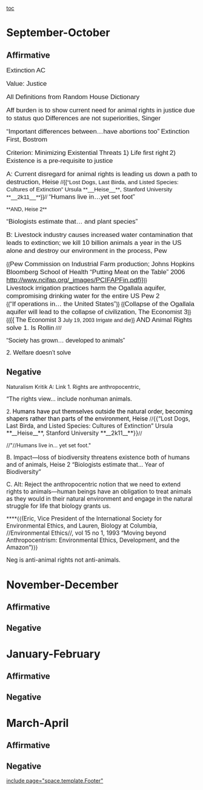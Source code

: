 [[toc]]
=September-October= 
==Affirmative== 
<span style="font-family: Arial,Helvetica,sans-serif; font-size: 13pt;">Extinction AC</span>

<span style="font-family: Arial,Helvetica,sans-serif; font-size: 13pt;">Value: Justice</span>

<span style="font-family: Arial,Helvetica,sans-serif; font-size: 13pt;">All Definitions from Random House Dictionary</span>

<span style="font-family: Arial,Helvetica,sans-serif; font-size: 13pt;">Aff burden is to show current need for animal rights in justice due to status quo</span>
<span style="font-family: Arial,Helvetica,sans-serif; font-size: 13pt;">Differences are not superiorities, Singer</span>

<span style="font-family: Arial,Helvetica,sans-serif; font-size: 13pt;">{{Peter **Singer, Professor of Philosophy Monash University, 1995,** Animal Liberation, p. 8-9}}</span>
<span style="font-family: Arial,Helvetica,sans-serif; font-size: 13pt;">“Important differences between…have abortions too”</span>
<span style="font-family: Arial,Helvetica,sans-serif; font-size: 13pt;">Extinction First, Bostrom</span>

<span style="font-family: Arial,Helvetica,sans-serif;">{{Nick Bostrom, 2001 prof of Philosophy, Oxford University [ Journal of Evolution and Technology, Vol. 9, March 2002. First version: 2001 March, JStor}}</span>

<span style="font-family: Arial,Helvetica,sans-serif; font-size: 13pt;">Criterion: Minimizing Existential Threats</span>
<span style="font-family: Arial,Helvetica,sans-serif; font-size: 13pt;">1) Life first right</span>
<span style="font-family: Arial,Helvetica,sans-serif; font-size: 13pt;">2) Existence is a pre-requisite to justice</span>

<span style="font-family: Arial,Helvetica,sans-serif; font-size: 13pt;">A: Current disregard for animal rights is leading us down a path to destruction, Heise</span>
<span style="font-family: Arial,Helvetica,sans-serif;">//<span style="font-size: 11.5pt;">{{“Lost Dogs, Last Birda, and Listed Species: Cultures of Extinction” Ursula **__Heise__**, Stanford University **__2k11__**}}</span>//</span>
<span style="font-family: Arial,Helvetica,sans-serif; font-size: 13pt;">“Humans live in…yet set foot”</span>

<span style="font-family: Arial,Helvetica,sans-serif;">**AND, Heise 2**</span>

<span style="font-family: Arial,Helvetica,sans-serif; font-size: 13pt;">“Biologists estimate that… and plant species”</span>

<span style="font-family: Arial,Helvetica,sans-serif; font-size: 13pt;">B: Livestock industry causes increased water contamination that leads to extinction; we kill 10 billion animals a year in the US alone and destroy our environment in the process, Pew</span>

<span style="display: block; text-align: left;"><span style="display: block; font-family: Arial,Helvetica,sans-serif; text-align: left;">{{<span style="font-size: 13pt;">Pew Commission on Industrial Farm production; Johns Hopkins Bloomberg School of Health “Putting Meat on the Table” 2006 [[http://www.ncifap.org/_images/PCIFAPFin.pdf%7d|http://www.ncifap.org/_images/PCIFAPFin.pdf}]]}</span>}}</span></span>
<span style="display: block; text-align: left;"><span style="display: block; font-family: Arial,Helvetica,sans-serif; font-size: 13pt; text-align: left;">Livestock irrigation practices harm the Ogallala aquifer, compromising drinking water for the entire US Pew 2</span></span>
<span style="font-family: Arial,Helvetica,sans-serif;">{{<span style="font-size: 13pt;">“If operations in… the United States”</span>}}</span>
<span style="font-family: Arial,Helvetica,sans-serif;">{{<span style="font-size: 13pt;">Collapse of the Ogallala aquifer will lead to the collapse of civilization, The Economist 3</span>}}</span>
<span style="font-family: Arial,Helvetica,sans-serif;">{{<span style="font-size: 13pt;">{{</span> <span style="font-size: 12pt;">The Economist 3 </span>July 19, 2003 Irrigate and die}}</span>
<span style="font-family: Arial,Helvetica,sans-serif; font-size: 13pt;">AND Animal Rights solve 1. Is Rollin</span>
<span style="font-family: Arial,Helvetica,sans-serif;">//<span style="font-size: 13pt;">{{Bernard E. Rollin, Professor of Philosophy, Colorado State University, 1995, Farm Animal Welfare: social, bioethical, and research issues, p. 16}}</span>//</span>

<span style="font-family: Arial,Helvetica,sans-serif; font-size: 12pt;">“Society has grown… developed to animals”</span>

<span style="font-family: Arial,Helvetica,sans-serif; font-size: 12pt;">2. Welfare doesn’t solve</span>
==Negative== 
Naturalism Kritik
A: Link
1. Rights are anthropocentric,
<span style="font-size: 11.5pt;">{{Tom Regan, Professor Emeritus of Philosophy, North Carolina State University, 2003, The Animal Ethics Reader, eds. Armstrong & Botzler, p. 456}}</span>

<span style="font-size: 11.5pt;">“The rights view… include nonhuman animals.</span>

2. <span style="color: black; font-size: 11.5pt;">Humans have put themselves outside the natural order, becoming shapers rather than parts of the environment, Heise</span>
//<span style="font-size: 11.5pt;">{{“Lost Dogs, Last Birda, and Listed Species: Cultures of Extinction” Ursula **__Heise__**, Stanford University **__2k11__**}}</span>//

//"//Humans live in... yet set foot."

<span style="font-size: 11.5pt;">B. Impact—loss of biodiversity threatens existence both of humans and of animals, Heise 2</span>
<span style="font-size: 11.5pt;">“Biologists estimate that… Year of Biodiversity”</span>

<span style="font-size: 11.5pt;">C. Alt: Reject the anthropocentric notion that we need to extend rights to animals—human beings have an obligation to treat animals as they would in their natural environment and engage in the natural struggle for life that biology grants us.</span>

<span class="StyleStyleBold12pt">**<span style="font-size: 11.5pt;">{{Katz and Oechsli 93}}</span>**</span>{{<span style="font-size: 11.5pt;">(Eric, Vice President of the International Society for Environmental Ethics, and Lauren, Biology at Columbia, //Environmental Ethics//, vol 15 no 1, 1993 “Moving beyond Anthropocentrism: Environmental Ethics, Development, and the Amazon”)</span>}}

<span style="font-size: 11.5pt;">Neg is anti-animal rights not anti-animals.</span>
=November-December= 
==Affirmative== 
==Negative== 

=January-February= 
==Affirmative== 
==Negative== 

=March-April= 
==Affirmative== 
==Negative== 

[[include page="space.template.Footer"]]